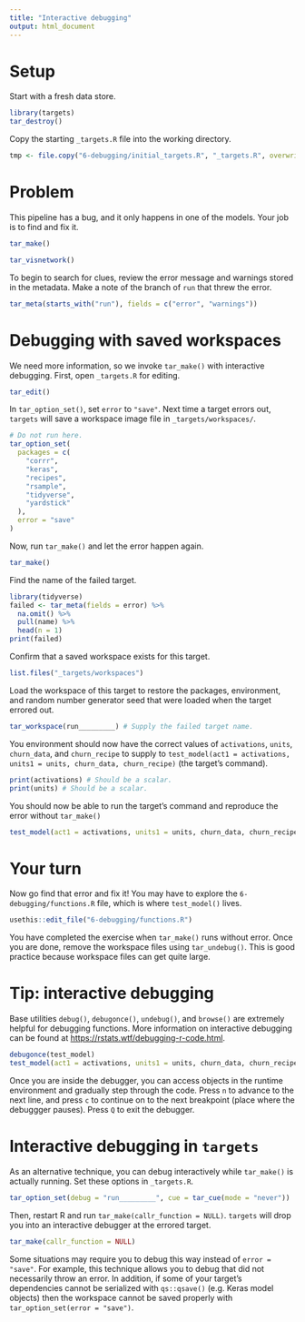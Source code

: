 ```yaml
---
title: "Interactive debugging"
output: html_document
---
```


# Setup

Start with a fresh data store.

```r
library(targets)
tar_destroy()
```

Copy the starting `_targets.R` file into the working directory.

```r
tmp <- file.copy("6-debugging/initial_targets.R", "_targets.R", overwrite = TRUE)
```

# Problem

This pipeline has a bug, and it only happens in one of the models. Your job is to find and fix it.

```r
tar_make()
```

```r
tar_visnetwork()
```

To begin to search for clues, review the error message and warnings stored in the metadata. Make a note of the branch of `run` that threw the error.

```r
tar_meta(starts_with("run"), fields = c("error", "warnings"))
```

# Debugging with saved workspaces

We need more information, so we invoke `tar_make()` with interactive debugging. First, open `_targets.R` for editing.

```r
tar_edit()
```

In `tar_option_set()`, set `error` to `"save"`. Next time a target errors out, `targets` will save a workspace image file in `_targets/workspaces/`.

```r
# Do not run here.
tar_option_set(
  packages = c(
    "corrr",
    "keras",
    "recipes",
    "rsample",
    "tidyverse",
    "yardstick"
  ),
  error = "save"
)
```

Now, run `tar_make()` and let the error happen again.

```r
tar_make()
```

Find the name of the failed target.

```r
library(tidyverse)
failed <- tar_meta(fields = error) %>%
  na.omit() %>%
  pull(name) %>%
  head(n = 1)
print(failed)
```

Confirm that a saved workspace exists for this target.

```r
list.files("_targets/workspaces")
```

Load the workspace of this target to restore the packages, environment, and random number generator seed that were loaded when the target errored out.

```r
tar_workspace(run_________) # Supply the failed target name.
```

You environment should now have the correct values of `activations`, `units`, `churn_data`, and `churn_recipe` to supply to `test_model(act1 = activations, units1 = units, churn_data, churn_recipe)` (the target's command).

```r
print(activations) # Should be a scalar.
print(units) # Should be a scalar.
```

You should now be able to run the target's command and reproduce the error without `tar_make()`

```r
test_model(act1 = activations, units1 = units, churn_data, churn_recipe)
```

# Your turn

Now go find that error and fix it! You may have to explore the `6-debugging/functions.R` file, which is where `test_model()` lives.

```r
usethis::edit_file("6-debugging/functions.R")
```

You have completed the exercise when `tar_make()` runs without error. Once you are done, remove the workspace files using `tar_undebug()`. This is good practice because workspace files can get quite large.

# Tip: interactive debugging

Base utilities `debug()`, `debugonce()`, `undebug()`, and `browse()` are extremely helpful for debugging functions. More information on interactive debugging can be found at <https://rstats.wtf/debugging-r-code.html>.

```r
debugonce(test_model)
test_model(act1 = activations, units1 = units, churn_data, churn_recipe)
```

Once you are inside the debugger, you can access objects in the runtime environment and gradually step through the code. Press `n` to advance to the next line, and press `c` to continue on to the next breakpoint (place where the debuggger pauses). Press `Q` to exit the debugger.

# Interactive debugging in `targets`

As an alternative technique, you can debug interactively while `tar_make()` is actually running. Set these options in `_targets.R`.

```r
tar_option_set(debug = "run_________", cue = tar_cue(mode = "never"))
```

Then, restart R and run `tar_make(callr_function = NULL)`. `targets` will drop you into an interactive debugger at the errored target.

```r
tar_make(callr_function = NULL)
```

Some situations may require you to debug this way instead of `error = "save"`. For example, this technique allows you to debug that did not necessarily throw an error. In addition, if some of your target's dependencies cannot be serialized with `qs::qsave()` (e.g. Keras model objects) then the workspace cannot be saved properly with `tar_option_set(error = "save")`.
